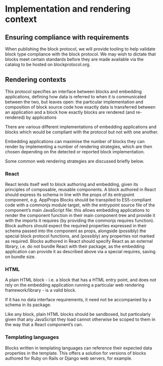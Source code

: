 # Implementation and rendering context

<InfoCard
  variant="info"
  title="A quick note"
  content="This section is guidance which will form part of explanatory material rather than the specification itself. It is included in this preliminary document to aid the reader in understanding the full context, but will be published outside the spec in its final form."
/>

## Ensuring compliance with requirements

When publishing the block protocol, we will provide tooling to help validate block type compliance with the block protocol. We may wish to dictate that blocks meet certain standards before they are made available via the catalog to be hosted on blockprotocol.org.

## Rendering contexts

This protocol specifies an interface between blocks and embedding applications, defining how data is referred to when it is communicated between the two, but leaves open:
the particular implementation and composition of block source code
how exactly data is transferred between an application and a block
how exactly blocks are rendered (and re-rendered) by applications

There are various different implementations of embedding applications and blocks which would be compliant with the protocol but not with one another.

Embedding applications can maximise the number of blocks they can render by implementing a number of rendering strategies, which are then chosen depending on the detected or reported block implementation.

Some common web rendering strategies are discussed briefly below.

### React

React lends itself well to block authoring and embedding, given its principles of composable, reusable components.
A block authored in React should express its schema in line with the props of its entrypoint component, e.g. AppProps
Blocks should be transpiled to ES5-compliant code with a commonjs module target, with the entrypoint source file of the component’s main JavaScript file: this allows embedding applications to render the component function in their main component tree and provide it with the imports it requires (by providing the commonjs requires function).
Block authors should expect the required properties expressed in their schema passed into the component as props, alongside (possibly) the special block protocol functions, and (possibly) any properties not marked as required.
Blocks authored in React should specify React as an external library, i.e. do not bundle React with their package, as the embedding application can provide it as described above via a special requires, saving on bundle size.

### HTML

A plain HTML block - i.e. a block that has a HTML entry point, and does not rely on the embedding application running a particular web rendering framework/library - is a valid block.

If it has no data interface requirements, it need not be accompanied by a schema in its package.

Like any block, plain HTML blocks should be sandboxed, but particularly given that any JavaScript they load cannot otherwise be scoped to them in the way that a React component’s can.

### Templating languages

Blocks written in templating languages can reference their expected data properties in the template. This offers a solution for versions of blocks authored for Ruby on Rails or Django web servers, for example.
